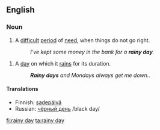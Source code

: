 ==English==

===Noun===
{{en-noun|sg=[[rainy]] [[day]]}}

#{{idiom}} A [[difficult]] [[period]] of [[need]], when things do not go right.
#:''I've kept some money in the bank for a '''rainy day'''.''

#A [[day]] on which it [[rains]] for its duration.
#:'''''Rainy days''' and Mondays always get me down..''

====Translations====
*Finnish: [[sadepäivä]]
*Russian: [[чёрный день]] /black day/

[[fi:rainy day]]
[[ta:rainy day]]